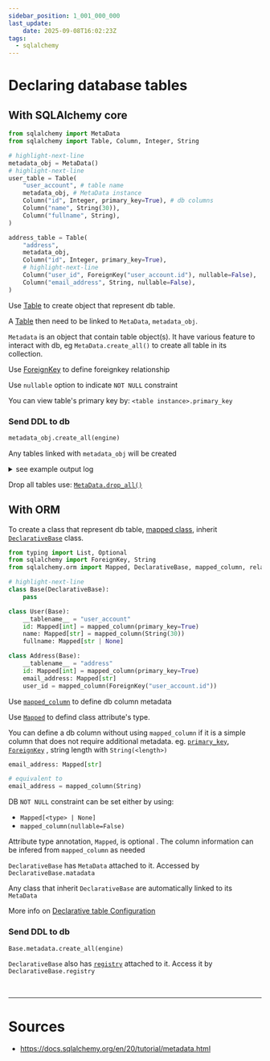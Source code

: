 ```yaml
---
sidebar_position: 1_001_000_000
last_update:
    date: 2025-09-08T16:02:23Z
tags:
  - sqlalchemy
---
```


# Declaring database tables

## With SQLAlchemy core

```python title= showLineNumbers
from sqlalchemy import MetaData
from sqlalchemy import Table, Column, Integer, String

# highlight-next-line
metadata_obj = MetaData()
# highlight-next-line
user_table = Table(
    "user_account", # table name
    metadata_obj, # MetaData instance
    Column("id", Integer, primary_key=True), # db columns
    Column("name", String(30)),
    Column("fullname", String),
)

address_table = Table(
    "address",
    metadata_obj,
    Column("id", Integer, primary_key=True),
    # highlight-next-line
    Column("user_id", ForeignKey("user_account.id"), nullable=False),
    Column("email_address", String, nullable=False),
)
```

Use [Table](https://docs.sqlalchemy.org/en/20/core/metadata.html#sqlalchemy.schema.Table) to create object that represent db table.

A [Table](https://docs.sqlalchemy.org/en/20/core/metadata.html#sqlalchemy.schema.Table) then need to be linked to `MetaData`, `metadata_obj`.

`Metadata` is an object that contain table object<Color color="var(--secondary-font-color)">(s)</Color>. It have various feature to interact with db, eg `MetaData.create_all()` to create all table in its collection.

Use [ForeignKey](https://docs.sqlalchemy.org/en/20/core/constraints.html#sqlalchemy.schema.ForeignKey) to define foreignkey relationship

Use `nullable` option to indicate `NOT NULL` constraint

<Admonition type="info" title="info"> 

You can view table's primary key by: `<table instance>.primary_key`

</Admonition>

### Send DDL to db

```python title= showLineNumbers
metadata_obj.create_all(engine)
```

Any tables linked with `metadata_obj` will be created

<details>

<summary> see example output log  </summary>

```bash title= showLineNumbers
BEGIN (implicit)
PRAGMA main.table_...info("user_account")
...
PRAGMA main.table_...info("address")
...
CREATE TABLE user_account (
    id INTEGER NOT NULL,
    name VARCHAR(30),
    fullname VARCHAR,
    PRIMARY KEY (id)
)
...
CREATE TABLE address (
    id INTEGER NOT NULL,
    user_id INTEGER NOT NULL,
    email_address VARCHAR NOT NULL,
    PRIMARY KEY (id),
    FOREIGN KEY(user_id) REFERENCES user_account (id)
)
...
COMMIT
```

</details>

<Admonition type="info" title="info"> 

Drop all tables use: [`MetaData.drop_all()`](https://docs.sqlalchemy.org/en/20/core/metadata.html#sqlalchemy.schema.MetaData.drop_all)

</Admonition>


## With ORM

To create a class that represent db table, [mapped class](https://docs.sqlalchemy.org/en/20/glossary.html#term-mapped), inherit [`DeclarativeBase`](https://docs.sqlalchemy.org/en/20/orm/mapping_api.html#sqlalchemy.orm.DeclarativeBase) class.

```python title= showLineNumbers
from typing import List, Optional
from sqlalchemy import ForeignKey, String
from sqlalchemy.orm import Mapped, DeclarativeBase, mapped_column, relationship

# highlight-next-line
class Base(DeclarativeBase):
    pass

class User(Base):
    __tablename__ = "user_account"
    id: Mapped[int] = mapped_column(primary_key=True)
    name: Mapped[str] = mapped_column(String(30))
    fullname: Mapped[str | None]

class Address(Base):
    __tablename__ = "address"
    id: Mapped[int] = mapped_column(primary_key=True)
    email_address: Mapped[str]
    user_id = mapped_column(ForeignKey("user_account.id"))
```

Use [`mapped_column`](https://docs.sqlalchemy.org/en/20/orm/mapping_api.html#sqlalchemy.orm.mapped_column) to define db column metadata

Use [`Mapped`](https://docs.sqlalchemy.org/en/20/orm/internals.html#sqlalchemy.orm.Mapped) to defind class attribute's type. 

You can define a db column without using `mapped_column` if it is a simple column that does not require additional metadata. eg. [`primary_key`](https://docs.sqlalchemy.org/en/20/orm/mapping_api.html#sqlalchemy.orm.mapped_column.params.primary_key), [`ForeignKey`](https://docs.sqlalchemy.org/en/20/core/constraints.html#sqlalchemy.schema.ForeignKey) , string length with `String(<length>)`

```python title= showLineNumbers
email_address: Mapped[str] 

# equivalent to 
email_address = mapped_column(String)
```

DB `NOT NULL` constraint can be set either by using:
- `Mapped[<type> | None]`
- `mapped_column(nullable=False)`


<Admonition type="note" title="note"> 

Attribute type annotation, `Mapped`, is <Color color="var(--secondary-font-color)"> optional </Color>. The column information can be infered from `mapped_column` as needed

</Admonition>


<Admonition type="info" title="info"> 

`DeclarativeBase` has `MetaData` attached to it. Accessed by `DeclarativeBase.matadata`

Any class that inherit `DeclarativeBase` are automatically linked to its `MetaData`

</Admonition>

<Admonition type="info" title="info"> 

More info on [Declarative table Configuration](https://docs.sqlalchemy.org/en/20/orm/declarative_tables.html#orm-declarative-table-configuration)

</Admonition>

### Send DDL to db

```python title= showLineNumbers
Base.metadata.create_all(engine)
```

&#8203;<Color color="var(--can-not-understand-font-color)"> `DeclarativeBase` also has [`registry`](https://docs.sqlalchemy.org/en/20/orm/mapping_api.html#sqlalchemy.orm.registry) attached to it. Access it by `DeclarativeBase.registry` </Color>

<br/>

---

# Sources

- https://docs.sqlalchemy.org/en/20/tutorial/metadata.html